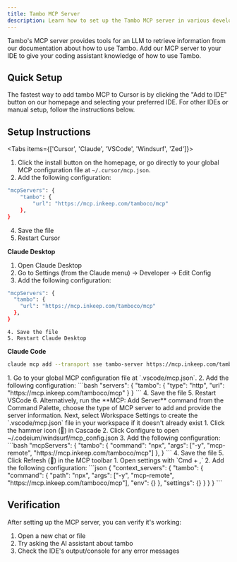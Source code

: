 ```yaml
---
title: Tambo MCP Server
description: Learn how to set up the Tambo MCP server in various development environments.
---
```



Tambo's MCP server provides tools for an LLM to retrieve information from our documentation about how to use Tambo. Add our MCP server to your IDE to give your coding assistant knowledge of how to use Tambo.

## Quick Setup

The fastest way to add tambo MCP to Cursor is by clicking the "Add to IDE" button on our homepage and selecting your preferred IDE. For other IDEs or manual setup, follow the instructions below.

## Setup Instructions

<Tabs items={['Cursor', 'Claude', 'VSCode', 'Windsurf', 'Zed']}>
<Tab id="tab-cursor" value="Cursor">
1. Click the install button on the homepage, or go directly to your global MCP configuration file at `~/.cursor/mcp.json`.
2. Add the following configuration:
```bash
"mcpServers": {
    "tambo": {
        "url": "https://mcp.inkeep.com/tamboco/mcp"
    },
}
```
4. Save the file
5. Restart Cursor
</Tab>

<Tab id="tab-claude" value="Claude">

**Claude Desktop**

1. Open Claude Desktop
2. Go to Settings (from the Claude menu) → Developer → Edit Config
3. Add the following configuration:

```bash
"mcpServers": {
  "tambo": {
    "url": "https://mcp.inkeep.com/tamboco/mcp"
  },
}
```

    4. Save the file
    5. Restart Claude Desktop

**Claude Code**

```bash
claude mcp add --transport sse tambo-server https://mcp.inkeep.com/tamboco/mcp
```

  </Tab>

<Tab id="tab-vscode" value="VSCode">
  1. Go to your global MCP configuration file at `.vscode/mcp.json`.
  2. Add the following configuration:
  ```bash 
  "servers": {
    "tambo": {
      "type": "http",
      "url": "https://mcp.inkeep.com/tamboco/mcp"
    }
  }
  ``` 
  4. Save the file
  5. Restart VSCode
  6. Alternatively, run the **MCP: Add Server** command from the Command Palette, choose the type of MCP server to add and provide the server information. Next, select Workspace Settings to create the `.vscode/mcp.json` file in your workspace if it doesn't already exist
</Tab>

<Tab id="tab-windsurf" value="Windsurf">
  1. Click the hammer icon (🔨) in Cascade
  2. Click Configure to open ~/.codeium/windsurf/mcp_config.json
  3. Add the following configuration: 
  ```bash 
  "mcpServers": {
    "tambo": {
      "command": "npx",
      "args": ["-y", "mcp-remote", "https://mcp.inkeep.com/tamboco/mcp"]
    },
  }
  ``` 
  4. Save the file
  5. Click Refresh (🔄) in the MCP toolbar
</Tab>

<Tab id="tab-zed" value="Zed">
1. Open settings with `Cmd + ,`
2. Add the following configuration:
```json
{
    "context_servers": {
    "tambo": {
        "command": {
        "path": "npx",
        "args": ["-y", "mcp-remote", "https://mcp.inkeep.com/tamboco/mcp"],
        "env": {}
        },
        "settings": {}
    }
    }
}
```
</Tab>
</Tabs>

## Verification

After setting up the MCP server, you can verify it's working:

1. Open a new chat or file
2. Try asking the AI assistant about tambo
3. Check the IDE's output/console for any error messages
